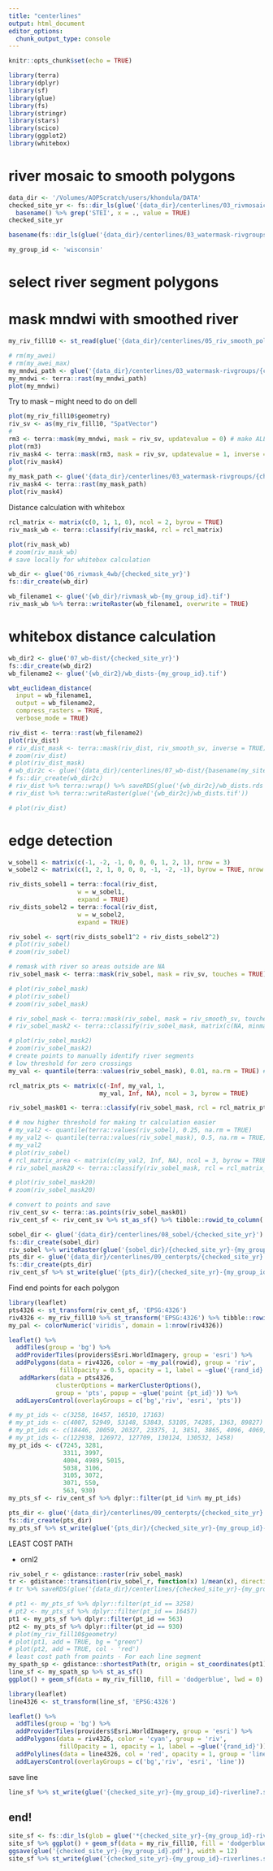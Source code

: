 ```yaml
---
title: "centerlines"
output: html_document
editor_options: 
  chunk_output_type: console
---
```


```r
knitr::opts_chunk$set(echo = TRUE)
```


```r
library(terra)
library(dplyr)
library(sf)
library(glue)
library(fs)
library(stringr)
library(stars)
library(scico)
library(ggplot2)
library(whitebox)
```

# river mosaic to smooth polygons

```r
data_dir <- '/Volumes/AOPScratch/users/khondula/DATA'
checked_site_yr <- fs::dir_ls(glue('{data_dir}/centerlines/03_rivmosaic-imgs')) %>% 
  basename() %>% grep('STEI', x = ., value = TRUE)
checked_site_yr

basename(fs::dir_ls(glue('{data_dir}/centerlines/03_watermask-rivgroups'), glob = glue('*{checked_site_yr}*MNDWI_01.tif')))
```

```r
my_group_id <- 'wisconsin'
```

# select river segment polygons

# mask mndwi with smoothed river

```r
my_riv_fill10 <- st_read(glue('{data_dir}/centerlines/05_riv_smooth_polygons/{checked_site_yr}-{my_group_id}-riverfill10.shp'))
```

```r
# rm(my_awei)
# rm(my_awei_max)
my_mndwi_path <- glue('{data_dir}/centerlines/03_watermask-rivgroups/{checked_site_yr}-{my_group_id}-MNDWI_01.tif')
my_mndwi <- terra::rast(my_mndwi_path)
plot(my_mndwi)
```

Try to mask -- might need to do on dell

```r
plot(my_riv_fill10$geometry)
riv_sv <- as(my_riv_fill10, "SpatVector")
# 
rm3 <- terra::mask(my_mndwi, mask = riv_sv, updatevalue = 0) # make ALL areas outside mask 0
plot(rm3)
riv_mask4 <- terra::mask(rm3, mask = riv_sv, updatevalue = 1, inverse = TRUE) # make ALL areas inside mask 1
plot(riv_mask4)
# 
my_mask_path <- glue('{data_dir}/centerlines/03_watermask-rivgroups/{checked_site_yr}-{my_group_id}-MNDWI_01mask.tif')
riv_mask4 <- terra::rast(my_mask_path)
plot(riv_mask4)
```

Distance calculation with whitebox

```r
rcl_matrix <- matrix(c(0, 1, 1, 0), ncol = 2, byrow = TRUE)
riv_mask_wb <- terra::classify(riv_mask4, rcl = rcl_matrix)

plot(riv_mask_wb)
# zoom(riv_mask_wb)
# save locally for whitebox calculation

wb_dir <- glue('06_rivmask_4wb/{checked_site_yr}')
fs::dir_create(wb_dir)

wb_filename1 <- glue('{wb_dir}/rivmask_wb-{my_group_id}.tif')
riv_mask_wb %>% terra::writeRaster(wb_filename1, overwrite = TRUE)
```

# whitebox distance calculation

```r
wb_dir2 <- glue('07_wb-dist/{checked_site_yr}')
fs::dir_create(wb_dir2)
wb_filename2 <- glue('{wb_dir2}/wb_dists-{my_group_id}.tif')

wbt_euclidean_distance(
  input = wb_filename1,
  output = wb_filename2,
  compress_rasters = TRUE,
  verbose_mode = TRUE)

riv_dist <- terra::rast(wb_filename2)
plot(riv_dist)
# riv_dist_mask <- terra::mask(riv_dist, riv_smooth_sv, inverse = TRUE)
# zoom(riv_dist)
# plot(riv_dist_mask)
# wb_dir2c <- glue('{data_dir}/centerlines/07_wb-dist/{basename(my_site_dir)}')
# fs::dir_create(wb_dir2c)
# riv_dist %>% terra::wrap() %>% saveRDS(glue('{wb_dir2c}/wb_dists.rds'))
# riv_dist %>% terra::writeRaster(glue('{wb_dir2c}/wb_dists.tif'))

# plot(riv_dist)
```

# edge detection

```r

w_sobel1 <- matrix(c(-1, -2, -1, 0, 0, 0, 1, 2, 1), nrow = 3)
w_sobel2 <- matrix(c(1, 2, 1, 0, 0, 0, -1, -2, -1), byrow = TRUE, nrow = 3)

riv_dists_sobel1 = terra::focal(riv_dist, 
                   w = w_sobel1, 
                   expand = TRUE)
riv_dists_sobel2 = terra::focal(riv_dist, 
                   w = w_sobel2, 
                   expand = TRUE)

riv_sobel <- sqrt(riv_dists_sobel1^2 + riv_dists_sobel2^2)
# plot(riv_sobel)
# zoom(riv_sobel)
```


```r
# remask with river so areas outside are NA
riv_sobel_mask <- terra::mask(riv_sobel, mask = riv_sv, touches = TRUE)

# plot(riv_sobel_mask)
# plot(riv_sobel)
# zoom(riv_sobel_mask)

# riv_sobel_mask <- terra::mask(riv_sobel, mask = riv_smooth_sv, touches = TRUE)
# riv_sobel_mask2 <- terra::classify(riv_sobel_mask, matrix(c(NA, minmax(riv_sobel_mask)[2]), nrow = 1))

# plot(riv_sobel_mask2)
# zoom(riv_sobel_mask2)
# create points to manually identify river segments
# low threshold for zero crossings
my_val <- quantile(terra::values(riv_sobel_mask), 0.01, na.rm = TRUE) # 0.2 for area, 0.01 for points? 

rcl_matrix_pts <- matrix(c(-Inf, my_val, 1, 
                         my_val, Inf, NA), ncol = 3, byrow = TRUE)

riv_sobel_mask01 <- terra::classify(riv_sobel_mask, rcl = rcl_matrix_pts, include.lowest = FALSE)

# # now higher threshold for making tr calculation easier
# my_val2 <- quantile(terra::values(riv_sobel), 0.25, na.rm = TRUE)
# my_val2 <- quantile(terra::values(riv_sobel_mask), 0.5, na.rm = TRUE)
# my_val2
# plot(riv_sobel)
# rcl_matrix_area <- matrix(c(my_val2, Inf, NA), ncol = 3, byrow = TRUE)
# riv_sobel_mask20 <- terra::classify(riv_sobel_mask, rcl = rcl_matrix_area, include.lowest = FALSE)

# plot(riv_sobel_mask20)
# zoom(riv_sobel_mask20)
```

```r
# convert to points and save
riv_cent_sv <- terra::as.points(riv_sobel_mask01)
riv_cent_sf <- riv_cent_sv %>% st_as_sf() %>% tibble::rowid_to_column('pt_id') %>% dplyr::mutate(rivgroup = my_group_id)
```


```r
sobel_dir <- glue('{data_dir}/centerlines/08_sobel/{checked_site_yr}')
fs::dir_create(sobel_dir)
riv_sobel %>% writeRaster(glue('{sobel_dir}/{checked_site_yr}-{my_group_id}-sobel.tif'), overwrite = TRUE)
pts_dir <- glue('{data_dir}/centerlines/09_centerpts/{checked_site_yr}')
fs::dir_create(pts_dir)
riv_cent_sf %>% st_write(glue('{pts_dir}/{checked_site_yr}-{my_group_id}-pts_all.shp'), append = FALSE)
```

Find end points for each polygon

```r
library(leaflet)
pts4326 <- st_transform(riv_cent_sf, 'EPSG:4326')
riv4326 <- my_riv_fill10 %>% st_transform('EPSG:4326') %>% tibble::rowid_to_column()
my_pal <- colorNumeric('viridis', domain = 1:nrow(riv4326))

leaflet() %>%
  addTiles(group = 'bg') %>%
  addProviderTiles(providers$Esri.WorldImagery, group = 'esri') %>%
  addPolygons(data = riv4326, color = ~my_pal(rowid), group = 'riv',
              fillOpacity = 0.5, opacity = 1, label = ~glue('{rand_id}')) %>%
   addMarkers(data = pts4326,   
             clusterOptions = markerClusterOptions(),
             group = 'pts', popup = ~glue('point {pt_id}')) %>%
  addLayersControl(overlayGroups = c('bg','riv', 'esri', 'pts'))
```

```r
# my_pt_ids <- c(3258, 16457, 16510, 17163)
# my_pt_ids <- c(4007, 52949, 53148, 53843, 53105, 74285, 1363, 89827)
# my_pt_ids <- c(18446, 20059, 20327, 23375, 1, 3851, 3865, 4096, 4069, 5172, 5177, 6662, 6490, 6781, 7454, 10278)
# my_pt_ids <- c(122938, 126972, 127709, 130124, 130532, 1458)
my_pt_ids <- c(7245, 3281, 
               3311, 3997, 
               4004, 4989, 5015, 
               5038, 3106,
               3105, 3072,
               3071, 550, 
               563, 930)
my_pts_sf <- riv_cent_sf %>% dplyr::filter(pt_id %in% my_pt_ids)
```

```r
pts_dir <- glue('{data_dir}/centerlines/09_centerpts/{checked_site_yr}')
fs::dir_create(pts_dir)
my_pts_sf %>% st_write(glue('{pts_dir}/{checked_site_yr}-{my_group_id}-pts.shp'), append = FALSE)
```

LEAST COST PATH

- ornl2

```r
riv_sobel_r <- gdistance::raster(riv_sobel_mask)
tr <- gdistance::transition(riv_sobel_r, function(x) 1/mean(x), directions = 8)
# tr %>% saveRDS(glue('{data_dir}/centerlines/{checked_site_yr}-{my_group_id}-tr-all.rds'))
```

```r
# pt1 <- my_pts_sf %>% dplyr::filter(pt_id == 3258)
# pt2 <- my_pts_sf %>% dplyr::filter(pt_id == 16457)
pt1 <- my_pts_sf %>% dplyr::filter(pt_id == 563)
pt2 <- my_pts_sf %>% dplyr::filter(pt_id == 930)
# plot(my_riv_fill10$geometry)
# plot(pt1, add = TRUE, bg = "green")
# plot(pt2, add = TRUE, col - 'red')
# least cost path from points - For each line segment
my_spath_sp <- gdistance::shortestPath(tr, origin = st_coordinates(pt1), goal = st_coordinates(pt2), output = 'SpatialLines')
line_sf <- my_spath_sp %>% st_as_sf()
ggplot() + geom_sf(data = my_riv_fill10, fill = 'dodgerblue', lwd = 0) + geom_sf(data = line_sf)
```

```r
library(leaflet)
line4326 <- st_transform(line_sf, 'EPSG:4326')

leaflet() %>%
  addTiles(group = 'bg') %>%
  addProviderTiles(providers$Esri.WorldImagery, group = 'esri') %>%
  addPolygons(data = riv4326, color = 'cyan', group = 'riv',
              fillOpacity = 1, opacity = 1, label = ~glue('{rand_id}')) %>%
  addPolylines(data = line4326, col = 'red', opacity = 1, group = 'line') %>%
  addLayersControl(overlayGroups = c('bg','riv', 'esri', 'line'))
```

save line

```r
line_sf %>% st_write(glue('{checked_site_yr}-{my_group_id}-riverline7.shp'))
```


## end!

```r
site_sf <- fs::dir_ls(glob = glue('*{checked_site_yr}-{my_group_id}-riverline*.shp')) %>% purrr::map(~st_read(.x)) %>% bind_rows()
site_sf %>% ggplot() + geom_sf(data = my_riv_fill10, fill = 'dodgerblue', col = 'dodgerblue', lwd = 2) + geom_sf(col = 'yellow', lwd = 0.5) + theme_void()
ggsave(glue('{checked_site_yr}-{my_group_id}.pdf'), width = 12)
site_sf %>% st_write(glue('{checked_site_yr}-{my_group_id}-riverlines.shp'), append = FALSE)
```


